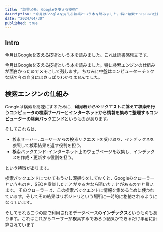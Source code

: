 ```yaml
---
title: "読書メモ: Googleを支える技術"
description: "今月はGoogleを支える技術という本を読みました。特に検索エンジンの仕組みが面白かったのでメモとして残します。"
date: "2024/04/30"
published: true
---
```


## Intro

今月はGoogleを支える技術という本を読みました。これは読書感想文です。

今月はGoogleを支える技術という本を読みました。特に検索エンジンの仕組みが面白かったのでメモとして残します。
ちなみに中盤はコンピューターチックな話で今の自分にはさっぱりわかりませんでした。

## 検索エンジンの仕組み 

Googleは検索を高速にするために、**利用者からやリクエストに答えて検索を行うコンピュータの検索サーバー**と**インターネットから情報を集めて整理するコンピューターの検索バックエンド**というものがあります。

そしてこれらは、

- 検索サーバー: ユーザーからの検索リクエストを受け取り、インデックスを参照して検索結果を返す役割を担う。
- 検索バックエンド: インターネット上のウェブページを収集し、インデックスを作成・更新する役割を担う。

という特徴があります。

検索バックエンドについてもう少し深掘りをしておくと、Googleのクローラーというものを、SEOを意識したことがある方なら聞いたことがあるのでと思います。
そのクローラーは、この検索バックエンドに情報を集めるために使われています。そしてその結果はリポジトリという場所に一時的に格納されるようになっています。

そしてそれら二つの間で利用されるデータベースの**インデックス**というものもあります。これはこれからユーザーが検索するであろう結果ができるだけ事前に計算されています
